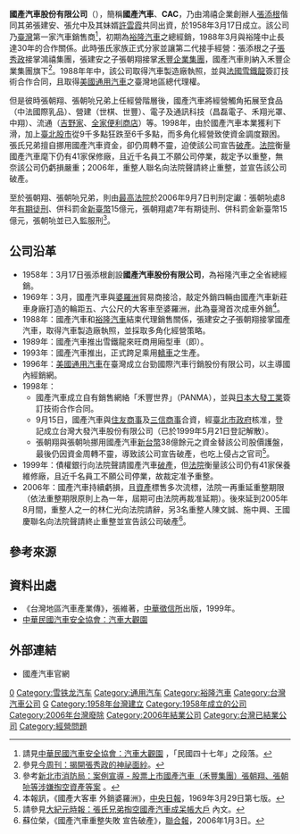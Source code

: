 {{otheruse|國產汽車}}
{{Infobox Company 
| company_name = 國產汽車股份有限公司
| company_name_en = Chinese Automobile Co., Ltd.
| company_logo = 
| company_type = 已破產
| market_information = {{twse|8712}}（已下市）
| foundation = 1958年3月17日
| defunct = 2006年
| location = {{TWN}}[[臺北市|臺北市]][[萬華區|萬華區]]莒光路336號1樓 
| zip_code = 10860
| telephone_no = 
| founder = [[張添根|張添根]]
| chairman = 張朝翔
| GM = 張朝喨
| industry = 汽車製造業
| products = [[汽車|汽車]]
| capital = [[新台幣|新台幣]]12,100,000,000元
| company_slogan = 
| revenue = 
| operating_income = 
| net_income = 
| num_employees = 
| parent = 
| subsid = 
| homepage = 
| footnotes = 
}}
'''國產汽車股份有限公司'''（{{lang-en|''Chinese Automobile Co., Ltd.''}}），簡稱'''國產汽車'''、'''CAC'''，乃由鴻禧企業創辦人[[張添根|張添根]]偕同其弟張建安、張允中及其妹婿[[許雲霞|許雲霞]]共同出資，於1958年3月17日成立。該公司乃[[臺灣|臺灣]]第一家汽車銷售商<ref>請見[http://www.carsafety.org.tw/about_car02.aspx 中華民國汽車安全協會：汽車大觀園] {{Wayback|url=http://www.carsafety.org.tw/about_car02.aspx |date=20110324235750 }}，「民國四十七年」之段落。</ref>，初期為[[裕隆汽車|裕隆汽車]]之總經銷，1988年3月與裕隆中止長達30年的合作關係。此時張氏家族正式分家並讓第二代接手經營：張添根之子[[張秀政|張秀政]]接掌鴻禧集團，張建安之子張朝翔接掌[[禾豐企業集團|禾豐企業集團]]，國產汽車則納入禾豐企業集團旗下<ref>參見[http://www.businesstoday.com.tw/test/content.aspx?a=W20050619231&p=2 今周刊：揭開張秀政的神祕面紗]{{dead link|date=2017年12月 |bot=InternetArchiveBot |fix-attempted=yes }}。</ref>。1988年年中，該公司取得汽車製造廠執照，並與[[法國|法國]][[雪鐵龍|雪鐵龍]]簽訂技術合作合同，且取得[[美國|美國]][[通用汽車|通用汽車]]之臺灣地區總代理權。

但是彼時張朝翔、張朝喨兄弟上任經營階層後，國產汽車將經營觸角拓展至食品（中法國際乳品）、營建（世棋、世豐）、電子及通訊科技（昌磊電子、禾翔光罩、中翔）、流通（[[吉野家|吉野家]]、[[全家便利商店|全家便利商店]]）等。1998年，由於國產汽車本業獲利下滑，加上[[臺北股市|臺北股市]]從9千多點狂跌至6千多點，而多角化經營致使資金調度艱困。張氏兄弟擅自挪用國產汽車資金，卻仍周轉不靈，迫使該公司宣告[[破產|破產]]。[[法院|法院]]衡量國產汽車麾下仍有41家保修廠，且近千名員工不願公司停業，裁定予以重整，無奈該公司仍虧損嚴重；2006年，重整人聯名向法院聲請終止重整，並宣告該公司破產。

至於張朝翔、張朝喨兄弟，則由[[中華民國最高法院|最高法院]]於2006年9月7日判刑定讞：張朝喨處8年[[有期徒刑|有期徒刑]]、併科罰金[[新臺幣|新臺幣]]15億元，張朝翔處7年有期徒刑、併科罰金新臺幣15億元，張朝喨並已入監服刑<ref>參考[http://www.fire.ntpc.gov.tw/web/Press?command=showDetail&postId=204132 新北市消防局：案例宣導 - 股票上市國產汽車（禾豐集團）張朝翔、張朝喨等涉嫌掏空資產等案] {{Wayback|url=http://www.fire.ntpc.gov.tw/web/Press?command=showDetail&postId=204132 |date=20150924013249 }}。</ref>。

== 公司沿革 ==
* 1958年：3月17日張添根創設'''國產汽車股份有限公司'''，為裕隆汽車之全省總經銷。
* 1969年：3月，國產汽車與[[婆羅洲|婆羅洲]]貿易商接洽，敲定外銷四輛由國產汽車新莊車身廠打造的輪距五、六公尺的大客車至婆羅洲，此為臺灣首次成車外銷<ref>本報訊，《國產大客車 外銷婆羅洲》，[[中央日報|中央日報]]，1969年3月29日第七版。</ref>。
* 1988年：國產汽車和[[裕隆汽車|裕隆汽車]]結束代理銷售關係，張建安之子張朝翔接掌國產汽車，取得汽車製造廠執照，並採取多角化經營策略。
* 1989年：國產汽車推出雪鐵龍來旺商用廂型車（即{{link-en|雪鐵龍C15|Citroën C15}}）。
* 1993年：國產汽車推出{{link-en|歐寶Astra|Opel Astra#Astra F}}，正式跨足乘用[[轎車|轎車]]之生產。
* 1996年：[[美國|美國]][[通用汽車|通用汽車]]在臺灣成立台勁國際汽車行銷股份有限公司，以主導國內經銷網。
* 1998年：
** 國產汽車成立自有銷售網絡「禾豐世界」（PANMA），並與[[日本|日本]][[大發工業|大發工業]]簽訂技術合作合同。
** 9月15日，國產汽車與[[住友商事|住友商事]]及[[三信商事|三信商事]]合資，經[[臺北市政府|臺北市政府]]核准，登記成立台灣大發汽車股份有限公司（已於1999年5月21日登記解散）。
** 張朝翔與張朝喨挪用國產汽車[[新台幣|新台幣]]38億餘元之資金替該公司股價護盤，最後仍因資金周轉不靈，導致該公司宣告破產，也吃上侵占之官司<ref>請參見[http://www.epochtimes.com/b5/7/3/15/n1647446.htm 大紀元時報：張氏兄弟掏空國產汽車成呆帳大戶] {{Wayback|url=http://www.epochtimes.com/b5/7/3/15/n1647446.htm |date=20190730093158 }}內文。</ref>。
* 1999年：債權銀行向法院聲請國產汽車[[破產|破產]]，但[[法院|法院]]衡量該公司仍有41家保養維修廠，且近千名員工不願公司停業，故裁定准予重整。
* 2006年：國產汽車持續虧損，且[[資產|資產]]標售多次流標，法院一再重延重整期限（依法重整期限原則上為一年，屆期可由法院再裁准延期）。後來延到2005年8月間，重整人之一的林仁光向法院請辭，另3名重整人陳文誠、施中興、王國慶聯名向法院聲請終止重整並宣告該公司破產<ref>蘇位榮，《國產汽車重整失敗 宣告破產》，[[聯合報|聯合報]]，2006年1月3日。</ref>。

== 參考來源 ==
{{reflist}}

== 資料出處 ==
* 《台灣地區汽車產業傳》，張維著，[[中華徵信所|中華徵信所]]出版，1999年。
* [http://www.carsafety.org.tw/about_car02.aspx 中華民國汽車安全協會：汽車大觀園]{{Wayback|url=http://www.carsafety.org.tw/about_car02.aspx |date=20110324235750 }}

== 外部連結 ==
* 國產汽車官網{{deadlink|url=http://www.cac.com.tw/}}

[[Category:臺灣證券交易所上市公司|0]]
[[Category:雪铁龙汽车|Category:雪铁龙汽车]]
[[Category:通用汽车|Category:通用汽车]]
[[Category:裕隆汽車|Category:裕隆汽車]]
[[Category:台灣汽車公司|Category:台灣汽車公司]]
[[Category:總部位於臺北市萬華區的工商業機構|G]]
[[Category:1958年台灣建立|Category:1958年台灣建立]]
[[Category:1958年成立的公司|Category:1958年成立的公司]]
[[Category:2006年台灣廢除|Category:2006年台灣廢除]]
[[Category:2006年結業公司|Category:2006年結業公司]]
[[Category:台灣已結業公司|Category:台灣已結業公司]]
[[Category:經營問題|Category:經營問題]]